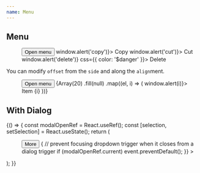 ```yaml
---
name: Menu
---
```



## Menu

<Playground>
  <Box p="$8">
    <Menu>
      <Button>
        Open menu
        <Icon as={ChevronDownIcon} size="lg" />
      </Button>
      <Menu.List>
        <Menu.Item onSelect={() => window.alert('copy')}>
          <Icon />
          Copy
        </Menu.Item>
        <Menu.Item onSelect={() => window.alert('cut')}>
          <Icon />
          Cut
        </Menu.Item>
        <Menu.Separator />
        <Menu.Item onSelect={() => window.alert('delete')} css={{ color: '$danger' }}>
          <Icon as={TrashIcon} color="$danger" />
          Delete
        </Menu.Item>
      </Menu.List>
    </Menu>
  </Box>
</Playground>

You can modify `offset` from the `side` and along the `align`ment.

<Playground>
  <ThemeProvider theme="orange">
    <Box p="$8">
      <Menu>
        <Button variant="outline">
          Open menu
          <Icon as={ChevronDownIcon} size="lg" />
        </Button>
        <Menu.List sideOffset={12} side="right" align="start">
          {Array(20)
            .fill(null)
            .map((el, i) => (
              <Menu.Item key={i} onSelect={() => window.alert(i)}>
                Item {i}
              </Menu.Item>
            ))}
        </Menu.List>
      </Menu>
    </Box>
  </ThemeProvider>
</Playground>

## With Dialog

<Playground>
  {() => {
    const modalOpenRef = React.useRef();
    const [selection, setSelection] = React.useState();
    return (
      <Box p="$8">
        <Menu>
          <Button variant="outline">
            <Icon as={ChevronDownIcon} size="lg" />
            More
          </Button>
          <Menu.List
            onCloseAutoFocus={(event) => {
              // prevent focusing dropdown trigger when it closes from a dialog trigger
              if (modalOpenRef.current) event.preventDefault();
            }}
          >
            <Dialog>
              <Menu.Item
                css={{ color: '$danger' }}
                onSelect={(event) => {
                  event.preventDefault();
                  modalOpenRef.current = true;
                }}
              >
                <Icon size="md" as={TrashIcon} />
                Delete
              </Menu.Item>
              {(close) => (
                <Dialog.Modal>
                  <Dialog.Title level={3}>Delete topic?</Dialog.Title>
                  <Picker
                    value={selection}
                    onChange={(value) => {
                      setSelection(value);
                      setTimeout(() => {
                        modalOpenRef.current = false;
                        close();
                      }, 300);
                    }}
                  >
                    <Picker.Item label="Item 1" value="1" />
                    <Picker.Item label="Item 2" value="2" />
                  </Picker>
                </Dialog.Modal>
              )}
            </Dialog>
          </Menu.List>
        </Menu>
      </Box>
    );
  }}
</Playground>
